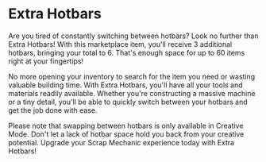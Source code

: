 # Extra Hotbars

Are you tired of constantly switching between hotbars? Look no further than Extra Hotbars! With this marketplace item, you'll receive 3 additional hotbars, bringing your total to 6. That's enough space for up to 60 items right at your fingertips!

No more opening your inventory to search for the item you need or wasting valuable building time. With Extra Hotbars, you'll have all your tools and materials readily available. Whether you're constructing a massive machine or a tiny detail, you'll be able to quickly switch between your hotbars and get the job done with ease.

Please note that swapping between hotbars is only available in Creative Mode. Don't let a lack of hotbar space hold you back from your creative potential. Upgrade your Scrap Mechanic experience today with Extra Hotbars!
